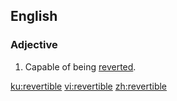 ==English==

===Adjective===
{{en-adj|-}}

# Capable of being [[revert]]ed.

[[ku:revertible]]
[[vi:revertible]]
[[zh:revertible]]